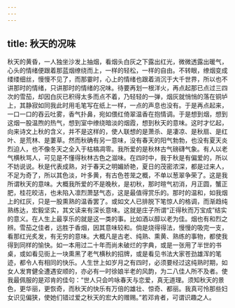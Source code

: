 ```yaml
---
---
---
```

title: 秋天的况味
---




秋天的黄昏，一人独坐沙发上抽烟，看烟头白灰之下露出红光，微微透露出暖气，心头的情绪便跟着那蓝烟缭绕而上，一样的轻松，一样的自由。不转眼，缭烟变成缕缕细丝，慢慢不见了，而那霎时，心上的情绪也跟着消沉于大千世界，所以也不讲那时的情绪，只讲那时的情绪的况味。待要再划一根洋火，再点起那已点过三四次的雪茄，却因白灰已积得太多而点不着，乃轻轻的一弹，烟灰就悄悄的落在铜垆上，其静寂如同我此时用毛笔写在纸上一样，一点的声息也没有。于是再点起来，一口一口的吞云吐雾，香气扑鼻，宛如偎红倚翠温香在抱情调。于是想到烟，想到这烟一股温煦的热气，想到室中缭绕暗淡的烟霞，想到秋天的意味。这时才忆起，向来诗文上秋的含义，并不是这样的，使人联想的是萧杀、是凄凉、是秋扇、是红叶、是荒林、是萋草。然而秋确有另一意味，没有春天的阳气勃勃，也没有夏天炎烈迫人，也不像冬天之全入于枯槁凋零。我所爱的是秋林古气磅礴气象。有人以老气横秋骂人，可见是不懂得秋林古色之滋味。在四时中，我于秋是有偏爱的，所以不妨说说。秋是代表成熟，对于春天之明媚娇艳，夏日的茂密浓深，都是过来人，不足为奇了，所以其色淡，叶多黄，有古色苍茏之概，不单以葱翠争荣了。这是我所谓秋天的意味。大概我所爱的不是晚秋，是初秋，那时暄气初消，月正圆，蟹正肥，桂花皎洁，也未陷入凛烈萧瑟气态，这是最值得赏乐的。那时的温和，如我烟上的红灰，只是一股熏熟的温香罢了。或如文人已排脱下笔惊人的格调，而渐趋纯熟练达，宏毅坚实，其文读来有深长意味。这就是庄子所谓“正得秋而万宝成”结实的意义。在人生上最享乐的就是这一类的事。比如酒以醇以老为佳。烟也有和烈之辨。雪茄之佳者，远胜于香烟，因其意味较和。倘是烧得得法，慢慢的吸完一支，看那红光炙发，有无穷的意味。大概凡是古老、纯熟、熏黄、熟练的事物，都使我得到同样的愉快。如一本用过二十年而尚未破烂的字典，或是一张用了半世的书桌，或如看见街上一块熏黑了老气横秋的招牌，或是看见书法大家苍劲雄浑的笔迹，都令人有相同的快乐。人生世上如岁月之有四时，必须要经过这纯熟时期，如女人发育健全遭遇安顺的，亦必有一时徐娘半老的风韵，为二八佳人所不及者。使我最佩服的是邓肯的佳句：“世人只会吟咏春天与恋爱，真无道理。须知秋天的景色，更华丽，更恢奇，而秋天的快乐有万倍的雄壮、惊奇、都丽。我真可怜那些妇女识见偏狭，使她们错过爱之秋天的宏大的赠赐。”若邓肯者，可谓识趣之人。